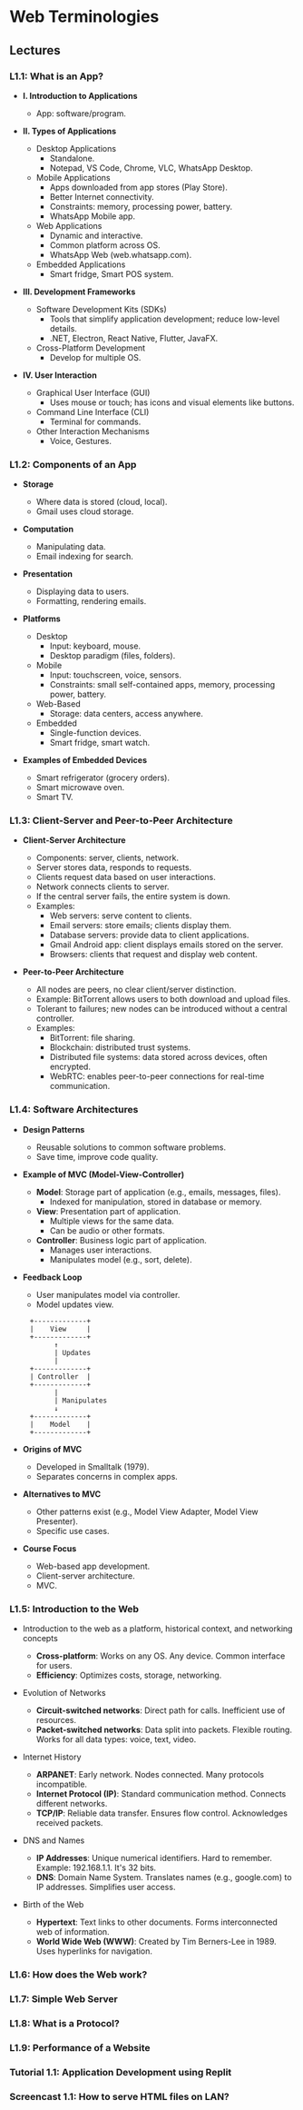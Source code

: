 # Web Terminologies

## Lectures

### L1.1: What is an App?

- **I. Introduction to Applications**

  - App: software/program.

- **II. Types of Applications**

  - Desktop Applications
    - Standalone.
    - Notepad, VS Code, Chrome, VLC, WhatsApp Desktop.
  - Mobile Applications
    - Apps downloaded from app stores (Play Store).
    - Better Internet connectivity.
    - Constraints: memory, processing power, battery.
    - WhatsApp Mobile app.
  - Web Applications
    - Dynamic and interactive.
    - Common platform across OS.
    - WhatsApp Web (web.whatsapp.com).
  - Embedded Applications
    - Smart fridge, Smart POS system.

- **III. Development Frameworks**

  - Software Development Kits (SDKs)
    - Tools that simplify application development; reduce low-level details.
    - .NET, Electron, React Native, Flutter, JavaFX.
  - Cross-Platform Development
    - Develop for multiple OS.

- **IV. User Interaction**
  - Graphical User Interface (GUI)
    - Uses mouse or touch; has icons and visual elements like buttons.
  - Command Line Interface (CLI)
    - Terminal for commands.
  - Other Interaction Mechanisms
    - Voice, Gestures.

### L1.2: Components of an App

- **Storage**

  - Where data is stored (cloud, local).
  - Gmail uses cloud storage.

- **Computation**

  - Manipulating data.
  - Email indexing for search.

- **Presentation**

  - Displaying data to users.
  - Formatting, rendering emails.

- **Platforms**

  - Desktop
    - Input: keyboard, mouse.
    - Desktop paradigm (files, folders).
  - Mobile
    - Input: touchscreen, voice, sensors.
    - Constraints: small self-contained apps, memory, processing power, battery.
  - Web-Based
    - Storage: data centers, access anywhere.
  - Embedded
    - Single-function devices.
    - Smart fridge, smart watch.

- **Examples of Embedded Devices**
  - Smart refrigerator (grocery orders).
  - Smart microwave oven.
  - Smart TV.

### L1.3: Client-Server and Peer-to-Peer Architecture

- **Client-Server Architecture**

  - Components: server, clients, network.
  - Server stores data, responds to requests.
  - Clients request data based on user interactions.
  - Network connects clients to server.
  - If the central server fails, the entire system is down.
  - Examples:
    - Web servers: serve content to clients.
    - Email servers: store emails; clients display them.
    - Database servers: provide data to client applications.
    - Gmail Android app: client displays emails stored on the server.
    - Browsers: clients that request and display web content.

- **Peer-to-Peer Architecture**
  - All nodes are peers, no clear client/server distinction.
  - Example: BitTorrent allows users to both download and upload files.
  - Tolerant to failures; new nodes can be introduced without a central controller.
  - Examples:
    - BitTorrent: file sharing.
    - Blockchain: distributed trust systems.
    - Distributed file systems: data stored across devices, often encrypted.
    - WebRTC: enables peer-to-peer connections for real-time communication.

### L1.4: Software Architectures

- **Design Patterns**

  - Reusable solutions to common software problems.
  - Save time, improve code quality.

- **Example of MVC (Model-View-Controller)**

  - **Model**: Storage part of application (e.g., emails, messages, files).
    - Indexed for manipulation, stored in database or memory.
  - **View**: Presentation part of application.
    - Multiple views for the same data.
    - Can be audio or other formats.
  - **Controller**: Business logic part of application.
    - Manages user interactions.
    - Manipulates model (e.g., sort, delete).

- **Feedback Loop**
  - User manipulates model via controller.
  - Model updates view.

```
     +-------------+
     |    View     |
     +-------------+
           ↑
           | Updates
           |
     +-------------+
     | Controller  |
     +-------------+
           |
           | Manipulates
           ↓
     +-------------+
     |    Model    |
     +-------------+
```

- **Origins of MVC**

  - Developed in Smalltalk (1979).
  - Separates concerns in complex apps.

- **Alternatives to MVC**

  - Other patterns exist (e.g., Model View Adapter, Model View Presenter).
  - Specific use cases.

- **Course Focus**
  - Web-based app development.
  - Client-server architecture.
  - MVC.

### L1.5: Introduction to the Web

- Introduction to the web as a platform, historical context, and networking concepts

  - **Cross-platform**: Works on any OS. Any device. Common interface for users.
  - **Efficiency**: Optimizes costs, storage, networking.

- Evolution of Networks

  - **Circuit-switched networks**: Direct path for calls. Inefficient use of resources.
  - **Packet-switched networks**: Data split into packets. Flexible routing. Works for all data types: voice, text, video.

- Internet History

  - **ARPANET**: Early network. Nodes connected. Many protocols incompatible.
  - **Internet Protocol (IP)**: Standard communication method. Connects different networks.
  - **TCP/IP**: Reliable data transfer. Ensures flow control. Acknowledges received packets.

- DNS and Names

  - **IP Addresses**: Unique numerical identifiers. Hard to remember. Example: 192.168.1.1. It's 32 bits.
  - **DNS**: Domain Name System. Translates names (e.g., google.com) to IP addresses. Simplifies user access.

- Birth of the Web
  - **Hypertext**: Text links to other documents. Forms interconnected web of information.
  - **World Wide Web (WWW)**: Created by Tim Berners-Lee in 1989. Uses hyperlinks for navigation.

### L1.6: How does the Web work?

### L1.7: Simple Web Server

### L1.8: What is a Protocol?

### L1.9: Performance of a Website

### Tutorial 1.1: Application Development using Replit

### Screencast 1.1: How to serve HTML files on LAN?
